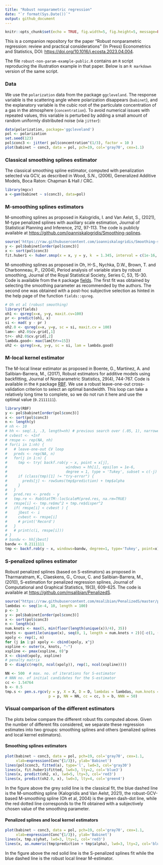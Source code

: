 ```yaml
---
title: "Robust nonparametric regression"
date: "`r format(Sys.Date())`"
output: github_document
---
```


```r
knitr::opts_chunk$set(echo = TRUE, fig.width=5, fig.height=5, message=FALSE, warning=FALSE, cache=TRUE)
```

This is a companion repository for the paper "Robust nonparametric regression: review and practical
considerations" (In Press) Econometrics and Statistics, DOI: [https://doi.org/10.1016/j.ecosta.2023.04.004](https://doi.org/10.1016/j.ecosta.2023.04.004).

The file `robust-non-param-example-public.R` contains an `R` script reproducing the illustration example in that paper. Below is an `R markdown` version of the same script. 


### Data

We use the `polarization` data from the package `ggcleveland`. The 
response variable is the scattering angle where polarization disappears 
(`babinet`), and the explanatory variable is the cubic root of the
particulate concentration of a gas in the atmosphere (`concentration`). To avoid 
numerical issues with repeated values, this variable is perturbed 
by adding a small amount of random uniformly distributed noise 
(via `jitter`):
```r
data(polarization, package='ggcleveland')
pol <- polarization
set.seed(123)
pol$conc3 <- jitter( pol$concentration^(1/3), factor = 10 )
plot(babinet ~ conc3, data = pol, pch=19, col='gray70', cex=1.1)
```

### Classical smoothing splines estimator

The classical smoothing spline estimator, computed with penalization selected 
via GCV, as described in 
Wood, S.N., (2006), Generalized Additive Models, Boca Raton: Chapman & Hall / CRC.
```r
library(mgcv)
a <-gam(babinet ~ s(conc3), data=pol) 
```

### M-smoothing splines estimators

M-smoothing splines as proposed in Kalogridis, I. and Van Aelst, S., (2021), 
M-type penalized splines with auxiliary scale estimation,
Journal of Statistical Planning and Inference, 212, 97-113. 
The code is publicly available at
[https://github.com/ioanniskalogridis/Smoothing-splines](https://github.com/ioanniskalogridis/Smoothing-splines). 

```r
source('https://raw.githubusercontent.com/ioanniskalogridis/Smoothing-splines/main/Huber')
y <- pol$babinet[order(pol$conc3)]
x <- sort(pol$conc3)
fit.huber1 <- huber.smsp(x = x, y = y, k  = 1.345, interval = c(1e-16, 1)) 
```

M-smoothing splines as proposed in 
Oh, H-S., Nychka, D.W., Brown, T. and Charbonneau, P.,
(2004), Period analysis of variable stars
by robust smoothing, Journal of the Royal Statistical Society, Series C, 
53, 15-30. Code is available from the `R` package [fields](https://cran.r-project.org/package=fields). 
The first fit
was obtained
by selecting the smoothing parameter as recommended by the authors. 
The second one was obtained with a post-hoc subjective selection 
as hinted in the help page of the function `fields::qsreg`.
```r
# Oh et al (robust smoothing)
library(fields)
oh1 <- qsreg(x=x, y=y, maxit.cv=100) 
pr <- predict(oh1, x)
si <- mad( y - pr )
oh2.0 <- qsreg(x=x, y=y, sc = si, maxit.cv = 100) 
lam<- oh2.0$cv.grid[,1]
tr<- oh2.0$cv.grid[,2]
lambda.good<- max(lam[tr>=15])
oh2 <- qsreg(x=x, y=y, sc = si, lam = lambda.good) 
```

### M-local kernel estimator

The M-local linear estimator as proposed in 
Boente, G., Mart&iacute;nez, A. and Salibian-Barrera, M., 
(2017), Robust estimators for additive models
using backfitting, Journal of Nonparametric Statistics, 29(4),
744-767. Code is available in the `R` package
[RBF](https://cran.r-project.org/package=RBF). 
We use a robust leave-one-out cross-validation 
criterion to select an optimal
bandwidth. This loop can take a relatively long time 
to complete, so we do not run it here and use 
the optimal value (`0.2111111`). 
```r
library(RBF)
y <- pol$babinet[order(pol$conc3)]
x <- sort(pol$conc3)
n <- length(y)
# nh <- 10
# hh <- seq(.1, .3, length=nh) # previous search over (.05, 1), narrowed here
# cvbest <- +Inf
# rmspe <- rep(NA, nh)
# for(i in 1:nh) {
#   # leave-one-out CV loop
#   preds <- rep(NA, n)
#   for(j in 1:n) {
#     tmp <- try( backf.rob(y ~ x, point = x[j],
#                           windows = hh[i], epsilon = 1e-6,
#                           degree = 1, type = 'Tukey', subset = c(-j) ))
#     if (class(tmp)[1] != "try-error") {
#       preds[j] <- rowSums(tmp$prediction) + tmp$alpha
#     }
#   }
#   pred.res <- preds - y
#   tmp.re <- RobStatTM::locScaleM(pred.res, na.rm=TRUE)
#   rmspe[i] <- tmp.re$mu^2 + tmp.re$disper^2
#   if( rmspe[i] < cvbest ) {
#     jbest <- i
#     cvbest <- rmspe[i]
#     # print('Record')
#   }
#   # print(c(i, rmspe[i]))
# }
# bandw <- hh[jbest]
bandw <- 0.2111111
tmp <- backf.rob(y ~ x, windows=bandw, degree=1, type='Tukey', point=x)
```

### S-penalized splines estimator

Robust penalized splines (based on S-estimators) as
proposed in
Tharmaratnam, K., Claeskens, G., Croux, C. and Salibian-Barrera, M.,
(2010),
S-estimation for penalized regression splines, 
Journal of Computational and Graphical Statistics, 19(3), 
609-625. The code is available at
[https://github.com/msalibian/PenalizedS](https://github.com/msalibian/PenalizedS). 
```r
source("https://raw.githubusercontent.com/msalibian/PenalizedS/master/pen-s-functions.R")
lambdas <- seq(1e-4, 10, length = 100) 
p <- 3
y <- pol$babinet[order(pol$conc3)]
x <- sort(pol$conc3)
n <- length(x)
num.knots <- max(5, min(floor(length(unique(x))/4), 35))
knots <- quantile(unique(x), seq(0, 1, length = num.knots + 2))[-c(1, (num.knots + 2))]
xpoly <- rep(1, n)
for (j in 1:p) xpoly <- cbind(xpoly, x^j)
xspline <- outer(x, knots, "-")
xspline <- pmax(xspline, 0)^p
X <- cbind(xpoly, xspline)
# penalty matrix
D <- diag(c(rep(0, ncol(xpoly)), rep(1, ncol(xspline))))

NN <- 500  # max. no. of iterations for S-estimator
# NNN no. of initial candidates for the S-estimator
cc <- 1.54764
b <- 0.5
tmp.s <- pen.s.rgcv(y = y, X = X, D = D, lambdas = lambdas, num.knots = num.knots, 
                    p = p, NN = NN, cc = cc, b = b, NNN = 50)
```

### Visual comparison of the different estimators

The plots below compare the different robust fits computed above. 
Given the number of different fits considered, we separate these 
regression estimates into two groups: smoothing splines and 
others (penalized splines and local kernel estimators). 

#### Smoothing splines estimators

```r
plot(babinet ~ conc3, data = pol, pch=19, col='gray70', cex=1.1, 
     xlab=expression(Conc^{1/3}), ylab='Babinet')
lines(pol$conc3, fitted(a), type='l', lwd=3, col='gray30')
lines(x, fit.huber1$fitted, lwd=3, lty=2, col='blue3')
lines(x, predict(oh2, x), lwd=5, lty=3, col='red3')
lines(x, predict(oh2.0, x), lwd=3, lty=4, col='green4')
```

In the figure above
the grey
solid line is the classical fit, the blue dashed line is the 
M-smoothing spline
(Kalogridis and Van Aelst, 2021), the robust-GCV-based
M-smoothing spline (Oh et al, 2004) is the green dash-dot line, 
while the red dotted line corresponds to the fit obtained with
a subjectively chosen value of the smoothing parameter. 

#### Penalized splines and local kernel estimators

```r
plot(babinet ~ conc3, data = pol, pch=19, col='gray70', cex=1.1, 
     xlab=expression(Conc^{1/3}), ylab='Babinet')
lines(x, tmp.s$yhat, lwd=3, lty=1, col='red3')
lines(x, as.numeric(tmp$prediction + tmp$alpha), lwd=3, lty=2, col='blue3')
```

In the figure above
the red
solid line is the S-penalized splines fit while 
the blue dashed line is the robust local linear M-estimator. 
